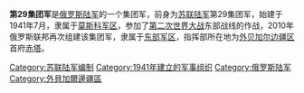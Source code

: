 '''第29集团军'''是[[俄罗斯陆军|俄罗斯陆军]]的一个集团军，前身为[[苏联陆军|苏联陆军]]第29集团军，始建于1941年7月，隶属于[[莫斯科军区|莫斯科军区]]，参加了[[第二次世界大战|第二次世界大战]]东部战线的作战，2010年俄罗斯联邦再次组建该集团军，隶属于[[东部军区|东部军区]]，指挥部所在地为[[外贝加尔边疆区|外贝加尔边疆区]]首府[[赤塔|赤塔]]。

{{苏联陆军集团军}}
[[Category:苏联陆军编制|Category:苏联陆军编制]]
[[Category:1941年建立的军事组织|Category:1941年建立的军事组织]]
[[Category:俄罗斯陆军|Category:俄罗斯陆军]]
[[Category:外貝加爾邊疆區|Category:外貝加爾邊疆區]]